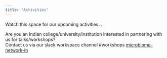 ```yaml
---
title: "Activities"  
---
```


Watch this space for our upcoming activities...  

Are you an Indian college/university/institution interested in partnering with us for talks/workshops?  
Contact us via our slack workspace channel #workshops   [microbiome-network-in](https://join.slack.com/t/microbiome-network-in/shared_invite/zt-skbpgrhs-C7REKkLMwUWSiypkRR_hfw)   

